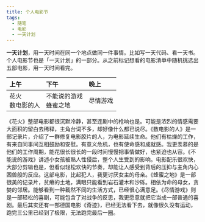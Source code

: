 ```yaml
---
title: 个人电影节
tags:
  - 随笔
  - 电影
  - 一天计划
---
```


**一天计划**，用一天时间在同一个地点做同一件事情。比如写一天代码、看一天书。个人电影节也是「一天计划」的一部分。从之前标记想看的电影清单中随机挑选出五部电影，用一天时间看完。

| 上午                   | 下午                         | 晚上     |
| :--------------------- | :--------------------------- | :------- |
| 花火 <br /> 数电影的人 | 不能说的游戏 <br /> 蜂蜜之地 | 尽情游戏 |

《花火》整部电影都很沉默冷静，甚至连剧中的枪响也是。可能是浓烈的情感需要大面积的留白去稀释，主角台词不多，却好像什么都已说尽。《数电影的人》是一部记录片，介绍了一群修复电影胶片的人，为电影延续生命。他们有枯燥的工作，有来自同事间互相鼓励和安慰。有意义危机，也有使命感和成就感。我更羡慕的是他们的工作周期，能花很长很长的一段时间慢慢把事情做好，也紧迫也从容。《不能说的游戏》讲述小女孩被熟人性侵后，整个人生受到的影响。电影配乐很欢快，大部分剪辑也是，但看似轻松欢快的节奏，却能让人感受到背后的压抑与主角内心困兽般的反应。这部电影，比起犯人，我更讨厌女主的母亲。《蜂蜜之地》是一部很美的记录片，贫瘠的土地，满眼只能看到岩石灌木和沙砾。相依为命的母女，贪婪的邻居。能够看到一种截然不同的生活方式，已经很心满意足。《尽情游戏》则是一部轻松的喜剧，可能包含了对战争的反思，我更愿意就把它当成一部普通的喜剧。最后其实还有一部德国电影《奇迹》，已经无法看下去，就像很久没有运动，跑完三公里已经到了极限，无法跑完最后一圈。
